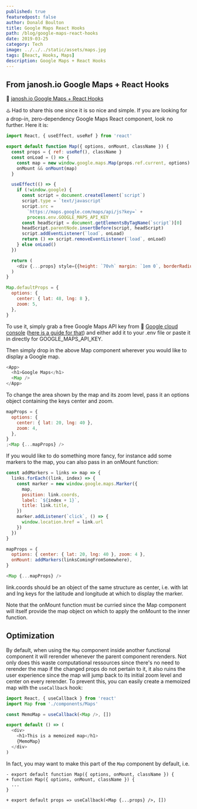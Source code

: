 ```yaml
---
published: true
featuredpost: false
author: Donald Boulton
title: Google Maps React Hooks
path: /blog/google-maps-react-hooks
date: 2019-03-25
category: Tech
image: ../../../static/assets/maps.jpg
tags: [React, Hooks, Maps]
description: Google Maps + React Hooks
---
```


## From janosh.io Google Maps + React Hooks

🔗 [janosh.io Google Maps + React Hooks](https://janosh.io/blog/google-maps+react-hooks)

♨️ Had to share this one since it is so nice and simple. If you are looking for a drop-in, zero-dependency Google Maps React component, look no further. Here it is:

```jsx:title=src/components/map.js
import React, { useEffect, useRef } from 'react'

export default function Map({ options, onMount, className }) {
  const props = { ref: useRef(), className }
  const onLoad = () => {
    const map = new window.google.maps.Map(props.ref.current, options)
    onMount && onMount(map)
  }

  useEffect(() => {
    if (!window.google) {
      const script = document.createElement(`script`)
      script.type = `text/javascript`
      script.src =
        `https://maps.google.com/maps/api/js?key=` +
        process.env.GOOGLE_MAPS_API_KEY
      const headScript = document.getElementsByTagName(`script`)[0]
      headScript.parentNode.insertBefore(script, headScript)
      script.addEventListener(`load`, onLoad)
      return () => script.removeEventListener(`load`, onLoad)
    } else onLoad()
  })

  return (
    <div {...props} style={{height: `70vh` margin: `1em 0`, borderRadius: `0.5em` }} />
  )
}

Map.defaultProps = {
  options: {
    center: { lat: 48, lng: 8 },
    zoom: 5,
  },
}
```

To use it, simply grab a free Google Maps API key from 🔗 [Google cloud console](https://console.cloud.google.com) ([here is a guide for that](https://developers.google.com/maps/documentation/javascript/get-api-key)) and either add it to your .env file or paste it in directly for GOOGLE_MAPS_API_KEY.

Then simply drop in the above Map component wherever you would like to display a Google map.

```js:title=src/pages/page.js
<App>
  <h1>Google Maps</h1>
  <Map />
</App>
```

To change the area shown by the map and its zoom level, pass it an options object containing the keys center and zoom.

```jsx:title=src/hooks/addMarkers.jsx {3,11,24}
mapProps = {
  options: {
    center: { lat: 20, lng: 40 },
    zoom: 4,
  },
}
;<Map {...mapProps} />
```

If you would like to do something more fancy, for instance add some markers to the map, you can also pass in an onMount function:

```jsx:title=src/hooks/addMarkers.js {3,11,24}
const addMarkers = links => map => {
  links.forEach((link, index) => {
    const marker = new window.google.maps.Marker({
      map,
      position: link.coords,
      label: `${index + 1}`,
      title: link.title,
    })
    marker.addListener(`click`, () => {
      window.location.href = link.url
    })
  })
}

mapProps = {
  options: { center: { lat: 20, lng: 40 }, zoom: 4 },
  onMount: addMarkers(linksComingFromSomewhere),
}

<Map {...mapProps} />
```

link.coords should be an object of the same structure as center, i.e. with lat and lng keys for the latitude and longitude at which to display the marker.

Note that the onMount function must be curried since the Map component will itself provide the map object on which to apply the onMount to the inner function.

## Optimization

By default, when using the `Map` component inside another functional component it will rerender whenever the parent component rerenders. Not only does this waste computational ressources since there's no need to rerender the map if the changed props do not pertain to it, it also ruins the user experience since the map will jump back to its initial zoom level and center on every rerender. To prevent this, you can easily create a memoized map with the `useCallback` hook:

```jsx:title=src/hooks/useCallback.js {3,11,24}
import React, { useCallback } from 'react'
import Map from './components/Maps'

const MemoMap = useCallback(<Map />, [])

export default () => (
  <div>
    <h1>This is a memoized map</h1>
    {MemoMap}
  </div>
)
```

In fact, you may want to make this part of the `Map` component by default, i.e.

```diff:title=diff {3}
- export default function Map({ options, onMount, className }) {
+ function Map({ options, onMount, className }) {
  ...
}

+ export default props => useCallback(<Map {...props} />, [])
```
